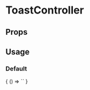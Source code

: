 
# ToastController

<Meta
  title='ToastController'
  component='fw-toast-controller'
/>

## Props 

<Props of="fw-toast-controller"/>

## Usage

### Default
<Preview>
  <Story name='Default'>
    {
      () => `<fw-toast-controller></fw-toast-controller>`
    }
  </Story>
</Preview>

